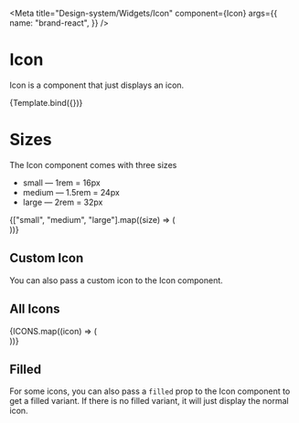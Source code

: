 
<Meta
  title="Design-system/Widgets/Icon"
  component={Icon}
  args={{
    name: "brand-react",
  }}
/>


# Icon

Icon is a component that just displays an icon.

<Canvas>
  <Story name="Icon">{Template.bind({})}</Story>
</Canvas>

<ArgsTable story="Icon" of={Icon} />

# Sizes

The Icon component comes with three sizes

- small — 1rem = 16px
- medium — 1.5rem = 24px
- large — 2rem = 32px

<Story name="Size">
  <div style={{ display: "flex", gap: "10px", flexWrap: "wrap" }}>
    {["small", "medium", "large"].map((size) => (
      <div key={size}>
        <Icon size={size} name="home" />
      </div>
    ))}
  </div>
</Story>

## Custom Icon

You can also pass a custom icon to the Icon component.

<Story name="Custom Icon">
  <Icon icon={EmotionHappyLineIcon} />
</Story>

## All Icons

<Story name="All Icons">
  <div
    style={{
      display: "grid",
      gridTemplateColumns: "repeat(auto-fit, minmax(16px, 1fr))",
      gap: "10px",
      width: "-webkit-fill-available",
    }}
  >
    {ICONS.map((icon) => (
      <div key={icon} style={{ height: 24, width: 24 }}>
        <Icon name={icon} />
      </div>
    ))}
  </div>
</Story>

## Filled

For some icons, you can also pass a `filled` prop to the Icon component to get a filled variant. If there is no filled variant, it will just display the normal icon.

<Story name="Filled Variant">
  <div style={{ display: "flex", gap: "10px", flexWrap: "wrap" }}>
    <Icon name="stars" />
    <Icon name="stars" filled />
  </div>
</Story>
